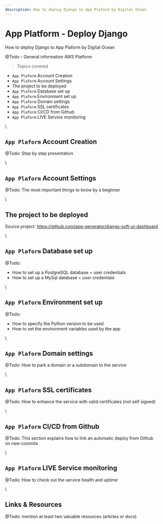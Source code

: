 ```yaml
---
description: How to deploy Django to App Plaform by Digital Ocean
---
```


# App Platform - Deploy Django

<SubHeading color="#25c2a0">How to deploy Django to App Plaform by Digital Ocean</SubHeading>

@Todo - General information AWS Platform

> Topics covered

- `App Plaform` Account Creation
- `App Plaform` Account Settings
- The project to be deployed
- `App Plaform` Database set up
- `App Plaform` Environment set up
- `App Plaform` Domain settings
- `App Plaform` SSL certificates
- `App Plaform` CI/CD from Github
- `App Plaform` LIVE Service monitoring

\

## `App Plaform` Account Creation

@Todo: Step by step presentation

\

## `App Plaform` Account Settings

@Todo: The most important things to know by a beginner

\

## The project to be deployed

Source project: https://github.com/app-generator/django-soft-ui-dashboard

\

## `App Plaform` Database set up

@Todo:

- How to set up a PostgreSQL database + user credentials
- How to set up a MySql database + user credentials

\

## `App Plaform` Environment set up

@Todo:

- How to specify the Python version to be used
- How to set the environment variables used by the app

\

## `App Plaform` Domain settings

@Todo: How to park a domain or a subdomain to the service

\

## `App Plaform` SSL certificates

@Todo: How to enhance the service with valid certificates (not self signed)

\

## `App Plaform` CI/CD from Github

@Todo: This section explains how to link an automatic deploy from Github on new commits

\

## `App Plaform` LIVE Service monitoring

@Todo: How to check out the service health and uptime

\

## Links & Resources

@Todo: mention at least two valuable resources (articles or docs)
